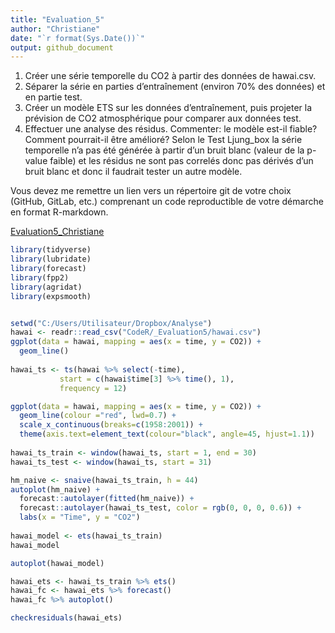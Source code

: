 ---
title: "Evaluation_5"
author: "Christiane"
date: "`r format(Sys.Date())`"
output: github_document
---

1. Créer une série temporelle du CO2 à partir des données de hawai.csv.
2. Séparer la série en parties d'entraînement (environ 70% des données) et en partie test.
3. Créer un modèle ETS sur les données d'entraînement, puis projeter la prévision de CO2 atmosphérique pour comparer aux données test.
4. Effectuer une analyse des résidus.
Commenter: le modèle est-il fiable? Comment pourrait-il être amélioré?
Selon le Test Ljung_box la série temporelle n'a pas été générée à partir d'un bruit blanc (valeur de la p-value faible) et les résidus ne sont pas correlés donc pas dérivés d'un bruit blanc et donc il faudrait tester un autre modèle.

Vous devez me remettre un lien vers un répertoire git de votre choix (GitHub, GitLab, etc.) comprenant un code reproductible de votre démarche en format R-markdown. 

[Evaluation5_Christiane]("https://github.com/chtdelia/evaluation5/blob/master/Christiane_git.Rmd")

```{r}
library(tidyverse)
library(lubridate)
library(forecast)
library(fpp2)
library(agridat)
library(expsmooth)


setwd("C:/Users/Utilisateur/Dropbox/Analyse") 
hawai <- readr::read_csv("CodeR/_Evaluation5/hawai.csv")
ggplot(data = hawai, mapping = aes(x = time, y = CO2)) +
  geom_line() 
 
hawai_ts <- ts(hawai %>% select(-time),
           start = c(hawai$time[3] %>% time(), 1),
           frequency = 12)

ggplot(data = hawai, mapping = aes(x = time, y = CO2)) +
  geom_line(colour ="red", lwd=0.7) + 
  scale_x_continuous(breaks=c(1958:2001)) +
  theme(axis.text=element_text(colour="black", angle=45, hjust=1.1))
  
hawai_ts_train <- window(hawai_ts, start = 1, end = 30)
hawai_ts_test <- window(hawai_ts, start = 31)

hm_naive <- snaive(hawai_ts_train, h = 44)
autoplot(hm_naive) +
  forecast::autolayer(fitted(hm_naive)) +
  forecast::autolayer(hawai_ts_test, color = rgb(0, 0, 0, 0.6)) +
  labs(x = "Time", y = "CO2")
  
hawai_model <- ets(hawai_ts_train) 
hawai_model

autoplot(hawai_model)

hawai_ets <- hawai_ts_train %>% ets()
hawai_fc <- hawai_ets %>% forecast()
hawai_fc %>% autoplot()

checkresiduals(hawai_ets) 
  
```

